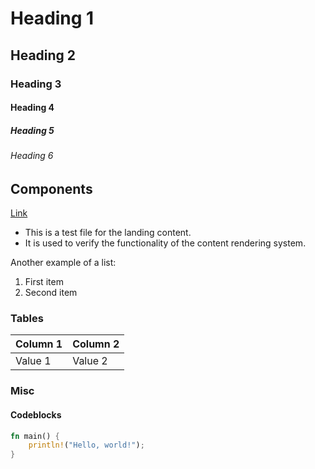 # Heading 1

## Heading 2

### Heading 3

#### Heading 4

##### Heading 5

###### Heading 6

## Components

[Link](https://google.com)

- This is a test file for the landing content.
- It is used to verify the functionality of the content rendering system.

Another example of a list:

1. First item
2. Second item

### Tables

| Column 1 | Column 2 |
|:---------|:---------|
| Value 1  | Value 2  |

### Misc 

#### Codeblocks

```rust
fn main() {
    println!("Hello, world!");
}
```

